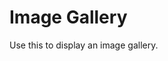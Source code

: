 
<Meta title="Components/Molecules/ImageGallery" component={ImageGallery} />

# Image Gallery

Use this to display an image gallery.

<Canvas>
  <Story name="Component">
    <ImageGallery
      images={[
        {
          url: 'https://images.unsplash.com/photo-1610991149688-c1321006bcc1?ixid=MXwxMjA3fDB8MHxwaG90by1wYWdlfHx8fGVufDB8fHw%3D&ixlib=rb-1.2.1&auto=format&fit=crop&w=1000&q=60',
          alt: 'Rocky cliffs in the ocean.'
        },
        {
          url: 'https://images.unsplash.com/photo-1612792515895-d63f3e98da60?ixid=MXwxMjA3fDB8MHxwaG90by1wYWdlfHx8fGVufDB8fHw%3D&ixlib=rb-1.2.1&auto=format&fit=crop&w=1000&q=60',
          alt: 'Building reflections.'
        },
        {
          url: 'https://images.unsplash.com/photo-1612787873730-99bb61ae700e?ixid=MXwxMjA3fDB8MHxwaG90by1wYWdlfHx8fGVufDB8fHw%3D&ixlib=rb-1.2.1&auto=format&fit=crop&w=1000&q=60',
          alt: 'Building with an overcast sky background.'
        },
        {
          url: 'https://images.unsplash.com/photo-1612738072307-3a48bbc7fd80?ixid=MXwxMjA3fDB8MHxwaG90by1wYWdlfHx8fGVufDB8fHw%3D&ixlib=rb-1.2.1&auto=format&fit=crop&w=1000&q=60',
          alt: 'Frost on a pane of glass.'
        }
      ]}
      caption="This is a caption for the image gallery."
    />
  </Story>
</Canvas>
